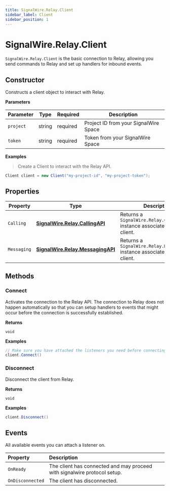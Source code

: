 ```yaml
---
title: SignalWire.Relay.Client
sidebar_label: Client
sidebar_position: 1
---
```


[callingapi]: ./calling/
[messagingapi]: ./messaging/
[signalwire-relay-callingapi]: ./calling/
[signalwire-relay-messagingapi]: ./messaging/

# SignalWire.Relay.Client

`SignalWire.Relay.Client` is the basic connection to Relay, allowing you send commands to Relay and set up handlers for inbound events.

## Constructor

Constructs a client object to interact with Relay.

**Parameters**

| Parameter | Type | Required | Description |
| --------- | ---- | -------- | ----------- |
| `project` | string | <span className="required-arg">required</span> | Project ID from your SignalWire Space |
| `token` | string | <span className="required-arg">required</span> | Token from your SignalWire Space |

**Examples**

> Create a Client to interact with the Relay API.

```csharp
Client client = new Client("my-project-id", "my-project-token");
```

## Properties

| Property | Type | Description |
| -------- | ---- | ----------- |
| `Calling` | [**SignalWire.Relay.CallingAPI**][signalwire-relay-callingapi] | Returns a `SignalWire.Relay.CallingAPI` instance associated with the client. |
| `Messaging` | [**SignalWire.Relay.MessagingAPI**][signalwire-relay-messagingapi] | Returns a `SignalWire.Relay.MessagingAPI` instance associated with the client. |

## Methods

### Connect

Activates the connection to the Relay API. The connection to Relay does not happen automatically so that you can setup handlers to events that might occur before the connection is successfully established.

**Returns**

`void`

**Examples**

```csharp
// Make sure you have attached the listeners you need before connecting the client, or you might miss some events.
client.Connect()
```

### Disconnect

Disconnect the client from Relay.

**Returns**

`void`

**Examples**

```csharp
client.Disconnect()
```

## Events

All available events you can attach a listener on.

| Property | Description |
| :-------- | :----------- |
| `OnReady` | The client has connected and may proceed with signalwire protocol setup. |
| `OnDisconnected` | The client has disconnected. |

